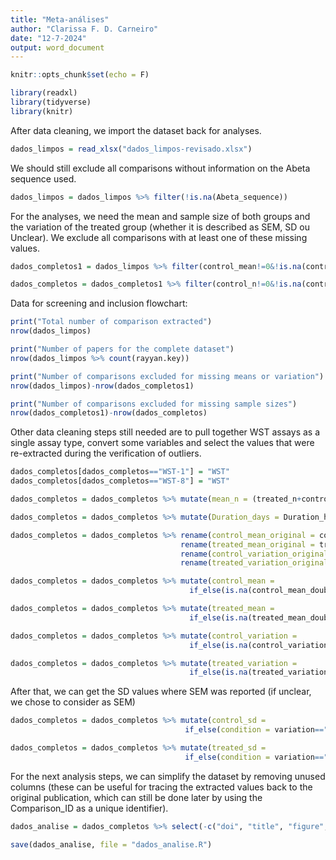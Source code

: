 ```yaml
---
title: "Meta-análises"
author: "Clarissa F. D. Carneiro"
date: "12-7-2024"
output: word_document
---
```


```r
knitr::opts_chunk$set(echo = F)
```

```r
library(readxl)
library(tidyverse)
library(knitr)
```

After data cleaning, we import the dataset back for analyses.

```r
dados_limpos = read_xlsx("dados_limpos-revisado.xlsx")
```

We should still exclude all comparisons without information on the Abeta sequence used.

```r
dados_limpos = dados_limpos %>% filter(!is.na(Abeta_sequence))
```

For the analyses, we need the mean and sample size of both groups and the variation of the treated group (whether it is described as SEM, SD ou Unclear). We exclude all comparisons with at least one of these missing values.

```r
dados_completos1 = dados_limpos %>% filter(control_mean!=0&!is.na(control_mean)&treated_mean!=0&!is.na(treated_mean)&treated_variation!=0&!is.na(treated_variation))

dados_completos = dados_completos1 %>% filter(control_n!=0&!is.na(control_n)&treated_n!=0&!is.na(treated_n))
```


Data for screening and inclusion flowchart:
```r
print("Total number of comparison extracted")
nrow(dados_limpos)

print("Number of papers for the complete dataset")
nrow(dados_limpos %>% count(rayyan.key))

print("Number of comparisons excluded for missing means or variation")
nrow(dados_limpos)-nrow(dados_completos1)

print("Number of comparisons excluded for missing sample sizes")
nrow(dados_completos1)-nrow(dados_completos)
```

Other data cleaning steps still needed are to pull together WST assays as a single assay type, convert some variables and select the values that were re-extracted during the verification of outliers.

```r
dados_completos[dados_completos=="WST-1"] = "WST"
dados_completos[dados_completos=="WST-8"] = "WST"
```

```r
dados_completos = dados_completos %>% mutate(mean_n = (treated_n+control_n)/2)

dados_completos = dados_completos %>% mutate(Duration_days = Duration_hours/24)
```

```r
dados_completos = dados_completos %>% rename(control_mean_original = control_mean) %>%
                                      rename(treated_mean_original = treated_mean) %>%
                                      rename(control_variation_original = control_variation) %>%
                                      rename(treated_variation_original = treated_variation)

dados_completos = dados_completos %>% mutate(control_mean = 
                                        if_else(is.na(control_mean_double_check)==T, true = control_mean_original, false = control_mean_double_check))

dados_completos = dados_completos %>% mutate(treated_mean = 
                                        if_else(is.na(treated_mean_double_check)==T, true = treated_mean_original, false = treated_mean_double_check))

dados_completos = dados_completos %>% mutate(control_variation = 
                                        if_else(is.na(control_variation_double_check)==T, true = control_variation_original, false = control_variation_double_check))

dados_completos = dados_completos %>% mutate(treated_variation = 
                                        if_else(is.na(treated_variation_double_check)==T, true = treated_variation_original, false = treated_variation_double_check))
```

After that, we can get the SD values where SEM was reported (if unclear, we chose to consider as SEM)

```r
dados_completos = dados_completos %>% mutate(control_sd = 
                                       if_else(condition = variation=="SD", true = control_variation, false = (control_variation*sqrt(control_n))))

dados_completos = dados_completos %>% mutate(treated_sd = 
                                       if_else(condition = variation=="SD", true = treated_variation, false = (treated_variation*sqrt(treated_n))))
```

For the next analysis steps, we can simplify the dataset by removing unused columns (these can be useful for tracing the extracted values back to the original publication, which can still be done later by using the Comparison_ID as a unique identifier).

```r
dados_analise = dados_completos %>% select(-c("doi", "title", "figure", "dep_variable", "control_name", "treated_name", "control_mean_original", "control_mean_double_check", "control_variation_original", "control_variation_double_check", "treated_mean_original", "treated_mean_double_check", "treated_variation_original", "treated_variation_double_check", "OBS_n", "OBS_general", "Passage_number", "N_cells", "N_cells_unit", "N_cells_volume", "Plate_size", "Well_area", "Culture_medium", "Medium_supplements", "Differentiation_supplements", "Differentiation_protocol", "OBS"))
```

```r
save(dados_analise, file = "dados_analise.R")
```
